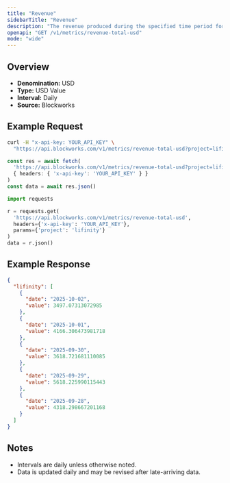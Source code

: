 ```yaml
---
title: "Revenue"
sidebarTitle: "Revenue"
description: "The revenue produced during the specified time period for given project."
openapi: "GET /v1/metrics/revenue-total-usd"
mode: "wide"
---
```


## Overview

- **Denomination:** USD
- **Type:** USD Value
- **Interval:** Daily
- **Source:** Blockworks

## Example Request

<CodeGroup>

```bash cURL
curl -H "x-api-key: YOUR_API_KEY" \
  "https://api.blockworks.com/v1/metrics/revenue-total-usd?project=lifinity"
```

```typescript TypeScript
const res = await fetch(
  'https://api.blockworks.com/v1/metrics/revenue-total-usd?project=lifinity',
  { headers: { 'x-api-key': 'YOUR_API_KEY' } }
)
const data = await res.json()
```

```python Python
import requests

r = requests.get(
  'https://api.blockworks.com/v1/metrics/revenue-total-usd',
  headers={'x-api-key': 'YOUR_API_KEY'},
  params={'project': 'lifinity'}
)
data = r.json()
```

</CodeGroup>

## Example Response

```json
{
  "lifinity": [
    {
      "date": "2025-10-02",
      "value": 3497.07313072985
    },
    {
      "date": "2025-10-01",
      "value": 4166.306473981718
    },
    {
      "date": "2025-09-30",
      "value": 3618.721681110085
    },
    {
      "date": "2025-09-29",
      "value": 5618.225990115443
    },
    {
      "date": "2025-09-28",
      "value": 4318.298667201168
    }
  ]
}
```

## Notes
- Intervals are daily unless otherwise noted.
- Data is updated daily and may be revised after late-arriving data.